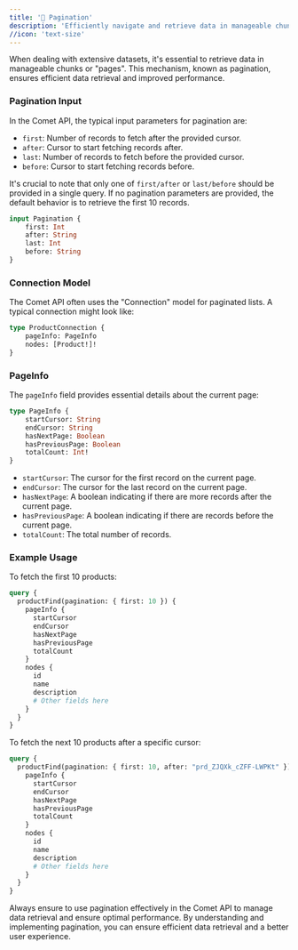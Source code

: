 ```yaml
---
title: '📃 Pagination'
description: 'Efficiently navigate and retrieve data in manageable chunks using Comet API’s pagination mechanism.'
//icon: 'text-size'
---
```

When dealing with extensive datasets, it's essential to retrieve data in manageable chunks or "pages". This mechanism, known as pagination, ensures efficient data retrieval and improved performance.

### Pagination Input

In the Comet API, the typical input parameters for pagination are:

- `first`: Number of records to fetch after the provided cursor.
- `after`: Cursor to start fetching records after.
- `last`: Number of records to fetch before the provided cursor.
- `before`: Cursor to start fetching records before.

It's crucial to note that only one of `first/after` or `last/before` should be provided in a single query. If no pagination parameters are provided, the default behavior is to retrieve the first 10 records.

```graphql
input Pagination {
	first: Int
	after: String
	last: Int
	before: String
}
```

### Connection Model

The Comet API often uses the "Connection" model for paginated lists. A typical connection might look like:

```graphql
type ProductConnection {
    pageInfo: PageInfo
    nodes: [Product!]!
}
```

### PageInfo

The `pageInfo` field provides essential details about the current page:

```graphql
type PageInfo {
	startCursor: String
	endCursor: String
	hasNextPage: Boolean
	hasPreviousPage: Boolean
	totalCount: Int!
}
```

- `startCursor`: The cursor for the first record on the current page.
- `endCursor`: The cursor for the last record on the current page.
- `hasNextPage`: A boolean indicating if there are more records after the current page.
- `hasPreviousPage`: A boolean indicating if there are records before the current page.
- `totalCount`: The total number of records.

### Example Usage

To fetch the first 10 products:

```graphql
query {
  productFind(pagination: { first: 10 }) {
    pageInfo {
      startCursor
      endCursor
      hasNextPage
      hasPreviousPage
      totalCount
    }
    nodes {
      id
      name
      description
      # Other fields here
    }
  }
}
```

To fetch the next 10 products after a specific cursor:

```graphql
query {
  productFind(pagination: { first: 10, after: "prd_ZJQXk_cZFF-LWPKt" }) {
    pageInfo {
      startCursor
      endCursor
      hasNextPage
      hasPreviousPage
      totalCount
    }
    nodes {
      id
      name
      description
      # Other fields here
    }
  }
}
```

Always ensure to use pagination effectively in the Comet API to manage data retrieval and ensure optimal performance. By understanding and implementing pagination, you can ensure efficient data retrieval and a better user experience.

